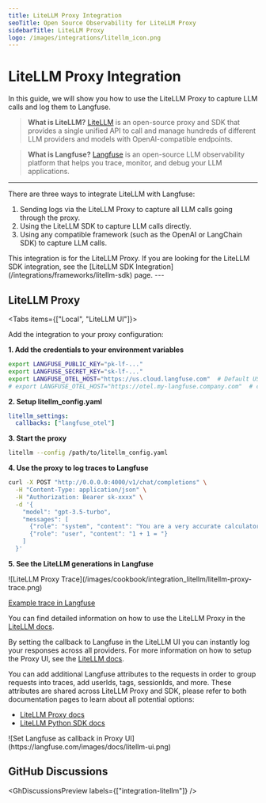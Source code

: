 ```yaml
---
title: LiteLLM Proxy Integration
seoTitle: Open Source Observability for LiteLLM Proxy
sidebarTitle: LiteLLM Proxy
logo: /images/integrations/litellm_icon.png
---
```


# LiteLLM Proxy Integration

In this guide, we will show you how to use the LiteLLM Proxy to capture LLM calls and log them to Langfuse.

> **What is LiteLLM?** [LiteLLM](https://github.com/BerriAI/litellm) is an open-source proxy and SDK that provides a single unified API to call and manage hundreds of different LLM providers and models with OpenAI-compatible endpoints.

> **What is Langfuse?** [Langfuse](https://langfuse.com) is an open-source LLM observability platform that helps you trace, monitor, and debug your LLM applications.

---
There are three ways to integrate LiteLLM with Langfuse:

1. Sending logs via the LiteLLM Proxy to capture all LLM calls going through the proxy.
2. Using the LiteLLM SDK to capture LLM calls directly.
3. Using any compatible framework (such as the OpenAI or LangChain SDK) to capture LLM calls.

<Callout type="info">
  This integration is for the LiteLLM Proxy. If you are looking for the LiteLLM
  SDK integration, see the [LiteLLM SDK
  Integration](/integrations/frameworks/litellm-sdk) page.
</Callout>
---


## LiteLLM Proxy

<Tabs items={["Local", "LiteLLM UI"]}>
<Tab>

Add the integration to your proxy configuration:

**1. Add the credentials to your environment variables**

```bash
export LANGFUSE_PUBLIC_KEY="pk-lf-..."
export LANGFUSE_SECRET_KEY="sk-lf-..."
export LANGFUSE_OTEL_HOST="https://us.cloud.langfuse.com"  # Default US region
# export LANGFUSE_OTEL_HOST="https://otel.my-langfuse.company.com"  # custom OTEL endpoint
```

**2. Setup litellm_config.yaml**

```yaml litellm_config.yaml
litellm_settings:
  callbacks: ["langfuse_otel"]
```

**3. Start the proxy**

```bash
litellm --config /path/to/litellm_config.yaml
```

**4. Use the proxy to log traces to Langfuse**

```bash
curl -X POST "http://0.0.0.0:4000/v1/chat/completions" \
  -H "Content-Type: application/json" \
  -H "Authorization: Bearer sk-xxxx" \
  -d '{
    "model": "gpt-3.5-turbo",
    "messages": [
      {"role": "system", "content": "You are a very accurate calculator. You output only the result of the calculation."},
      {"role": "user", "content": "1 + 1 = "}
    ]
  }'
```

**5. See the LiteLLM generations in Langfuse**

<Frame className="rounded-lg overflow-hidden">
![LiteLLM Proxy Trace](/images/cookbook/integration_litellm/litellm-proxy-trace.png)
</Frame>

[Example trace in Langfuse](https://cloud.langfuse.com/project/cloramnkj0002jz088vzn1ja4/traces/9a9de57946027786cdda14480860ebf3?timestamp=2025-09-30T16%3A36%3A58.741Z&observation=7df5f09bb6a6bea4)

You can find detailed information on how to use the LiteLLM Proxy in the [LiteLLM docs](https://docs.litellm.ai/docs/observability/langfuse_otel_integration).

</Tab>
<Tab>

By setting the callback to Langfuse in the LiteLLM UI you can instantly log your responses across all providers. For more information on how to setup the Proxy UI, see the [LiteLLM docs](https://docs.litellm.ai/docs/proxy/ui).

<Callout type="info">

You can add additional Langfuse attributes to the requests in order to group requests into traces, add userIds, tags, sessionIds, and more. These attributes are shared across LiteLLM Proxy and SDK, please refer to both documentation pages to learn about all potential options:

- [LiteLLM Proxy docs](https://docs.litellm.ai/docs/proxy/logging#langfuse)
- [LiteLLM Python SDK docs](https://litellm.vercel.app/docs/observability/langfuse_integration#advanced)

</Callout>

<Frame border>
  ![Set Langfuse as callback in Proxy
  UI](https://langfuse.com/images/docs/litellm-ui.png)
</Frame>


</Tab>
</Tabs>


<LitellmAbout />

## GitHub Discussions


<GhDiscussionsPreview labels={["integration-litellm"]} />
